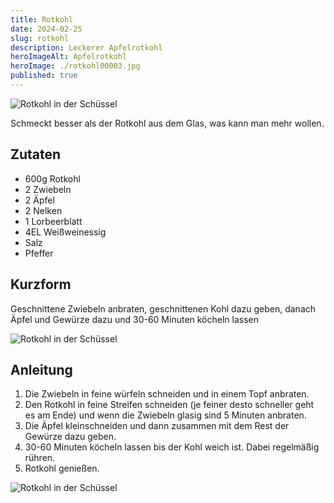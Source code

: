 ```yaml
---
title: Rotkohl
date: 2024-02-25
slug: rotkohl
description: Leckerer Apfelrotkohl
heroImageAlt: Apfelrotkohl
heroImage: ./rotkohl00003.jpg
published: true
---
```


![Rotkohl in der Schüssel](./rotkohl00003.jpg)

Schmeckt besser als der Rotkohl aus dem Glas, was kann man mehr wollen.

## Zutaten

* 600g Rotkohl
* 2 Zwiebeln
* 2 Äpfel
* 2 Nelken
* 1 Lorbeerblatt
* 4EL Weißweinessig
* Salz
* Pfeffer


## Kurzform
Geschnittene Zwiebeln anbraten, geschnittenen Kohl dazu geben, danach Äpfel und Gewürze dazu und 30-60 Minuten köcheln lassen

![Rotkohl in der Schüssel](./rotkohl00002.jpg)

## Anleitung

1. Die Zwiebeln in feine würfeln schneiden und in einem Topf anbraten.
2. Den Rotkohl in feine Streifen schneiden (je feiner desto schneller geht es am Ende) und wenn die Zwiebeln glasig sind 5 Minuten anbraten.
3. Die Äpfel kleinschneiden und dann zusammen mit dem Rest der Gewürze dazu geben.
4. 30-60 Minuten köcheln lassen bis der Kohl weich ist. Dabei regelmäßig rühren.
5. Rotkohl genießen.

![Rotkohl in der Schüssel](./rotkohl00005.jpg)